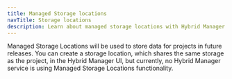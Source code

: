 ```yaml
---
title: Managed Storage locations
navTitle: Storage locations
description: Learn about managed storage locations with Hybrid Manager.
---
```


Managed Storage Locations will be used to store data for projects in future releases. You can create a storage location, which shares the same storage as the project, in the Hybrid Manager UI, but currently, no Hybrid Manager service is using Managed Storage Locations functionality.

